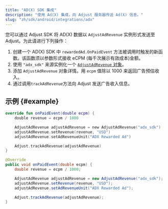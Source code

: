 ```yaml
---
title: "AD(X) SDK 集成"
description: "使用 Ad(X) 集成，向 Adjust 服务器传送 Ad(X) 信息。"
slug: "zh/sdk/android/integrations/adx"
---
```


您可以通过 Adjust SDK 将 AD\(X\) 数据以 `AdjustAdRevenue` 实例形式发送至 Adjust。为此请进行下列操作：

1. 创建一个 AD\(X\) SDK 中 `rewardedAd.OnPaidEvent` 方法被调用时触发的新函数。该函数须以参数形式接收 eCPM \(每千次展示有效成本\)金额。
2. 使用 `"adx_sdk"` 来源实例化一个 [`AdjustAdRevenue` 对象](/zh/sdk/android/features/ad-revenue)。
3. 添加 `AdjustAdRevenue` 对象详情。用 `ecpm` 值除以 1000 来返回广告预估收入。
4. 通过调用`trackAdRevenue`方法向 Adjust 发送广告收入信息。

## 示例 {#example}

<Tabs>
<Tab title="Kotlin">

```kotlin
override fun onPaidEvent(double ecpm) {
	double revenue = ecpm / 1000

	AdjustAdRevenue adjustAdRevenue = new AdjustAdRevenue("adx_sdk")
	adjustAdRevenue.setRevenue(revenue, "USD")
	adjustAdRevenue.setAdRevenueUnit("ADX Rewarded Ad")

	Adjust.trackAdRevenue(adjustAdRevenue)
}

```

</Tab>
<Tab title="Java">

```java
@Override
public void onPaidEvent(double ecpm) {
	double revenue = ecpm / 1000;

	AdjustAdRevenue adjustAdRevenue = new AdjustAdRevenue("adx_sdk");
	adjustAdRevenue.setRevenue(revenue, "USD");
	adjustAdRevenue.setAdRevenueUnit("ADX Rewarded Ad");

	Adjust.trackAdRevenue(adjustAdRevenue);
}
```

</Tab>
</Tabs>
